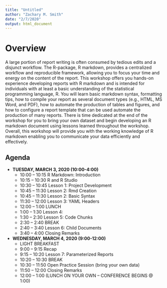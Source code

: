 ```yaml
---
title: "Untitled"
author: "Zachary M. Smith"
date: "2/7/2020"
output: html_document
---
```


# Overview

A large portion of report writing is often consumed by tedious edits and a disjunct workflow. The R-package, R markdown, provides a centralized workflow and reproducible framework, allowing you to focus your time and energy on the content of the report. This workshop offers you hands-on experience developing reports with R markdown and is intended for individuals with at least a basic understanding of the statistical programming language, R. You will learn basic markdown syntax, formatting tips, how to compile your report as several document types (e.g., HTML, MS Word, and PDF), how to automate the production of tables and figures, and how to configure a report template that can be used automate the production of many reports. There is time dedicated at the end of the workshop for you to bring your own dataset and begin developing an R markdown document using lessons learned throughout the workshop. Overall, this workshop will provide you with the working knowledge of R markdown enabling you to communicate your data efficiently and effectively.


## Agenda 

- __TUESDAY, MARCH 3, 2020 (10:00-4:00)__
  * 10:00 – 10:15 R Markdown: Introduction
  * 10:15 – 10:30 R and R Studio
  * 10:30 – 10:45 Lesson 1: Project Development
  * 10:45 – 11:30 Lesson 2: Rmd Creation
  * 10:45 – 11:30 Lesson 2: Basic Syntax
  * 11:30 – 12:00 Lesson 3: YAML Headers
  * 12:00 – 1:00 LUNCH
  * 1:00 – 1:30 Lesson 4: 
  * 1:30 – 2:30 Lesson 5: Code Chunks
  * 2:30 – 2:40 BREAK
  * 2:40 – 3:40 Lesson 6: Child Documents
  * 3:40 – 4:00 Closing Remarks
- **WEDNESDAY, MARCH 4, 2020 (9:00-12:00)**
  * LIGHT BREAKFAST
  * 9:00 – 9:15 Recap
  * 9:15 – 10:20 Lesson 7: Parameterized Reports
  * 10:20 – 10:30 BREAK
  * 10:30 – 11:50 Open Practice Session (bring your own data)
  * 11:50 – 12:00 Closing Remarks
  * 12:00 – 1:00 (LUNCH ON YOUR OWN – CONFERENCE BEGINS @ 1:00)

